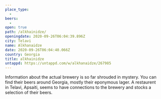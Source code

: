 ```yaml
---
place_type: 
  - 
beers: 
  - 
open: true
path: /alkhainidze/
openingdate: 2020-09-26T06:04:39.896Z
city: Telavi
name: Alkhanaidze
date: 2020-09-26T06:04:40.066Z
country: Georgia
title: alkhainidze
untappd: https://untappd.com/w/alkhanaidze/267985
---
```

Information about the actual brewery is so far shrouded in mystery. You can find their beers around Georgia, mostly their eponymous lager. A restaurent in Telavi, Apsaiti, seems to have connections to the brewery and stocks a selection of their beers. 